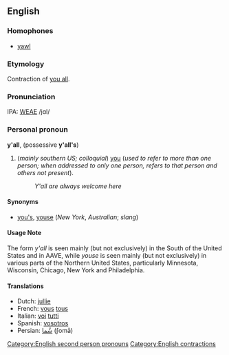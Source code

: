 ==English==
===Homophones===
*[[yawl]]

===Etymology===
Contraction of [[you all]].

===Pronunciation===
IPA: [[WEAE]] /jɑl/

===Personal pronoun===
'''y'all''', (possessive '''y'all's''')

#(''mainly southern US; colloquial'') [[you]] (''used to refer to more than one person; when addressed to only one person, refers to that person and others not present'').
#: ''Y'all are always welcome here''

==== Synonyms ====
*[[you's]], [[youse]] (''New York'', ''Australian''; ''slang'')

====Usage Note====
The form ''y'all'' is seen mainly (but not exclusively) in the South of the United States and in AAVE, while ''youse'' is seen mainly (but not exclusively) in various parts of the Northern United States, particularly Minnesota, Wisconsin, Chicago, New York and Philadelphia.

==== Translations ====
*Dutch: [[jullie]]
*French: [[vous]] [[tous]]
*Italian: [[voi]] [[tutti]]
*Spanish: [[vosotros]]
*Persian: [[شُما]] (ʃomā)

[[Category:English second person pronouns]]
[[Category:English contractions]]